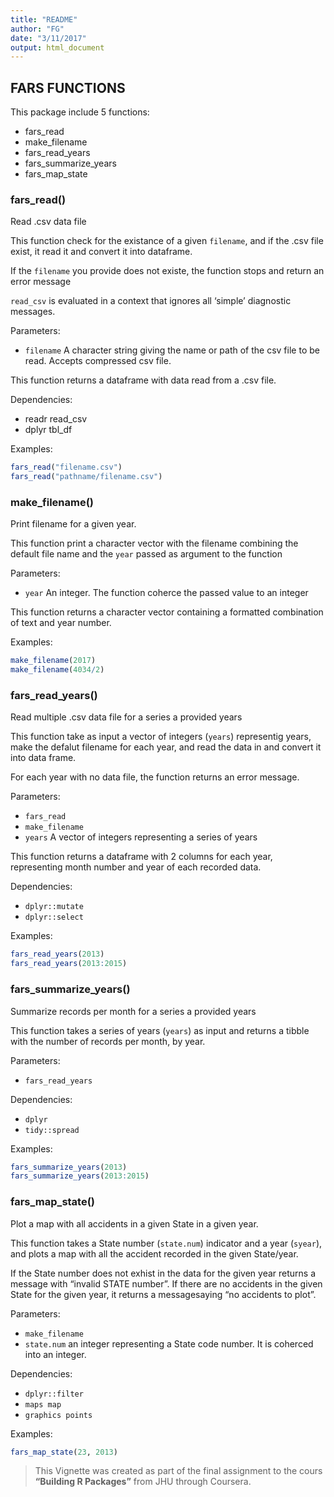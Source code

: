 ```yaml
---
title: "README"
author: "FG"
date: "3/11/2017"
output: html_document
---
```



## FARS FUNCTIONS

This package include 5 functions:

* fars_read
* make_filename
* fars_read_years
* fars_summarize_years
* fars_map_state



### fars_read()

Read .csv data file

This function check for the existance of a given `filename`, and if the .csv file exist,
it read it and convert it into dataframe.

If the `filename` you provide does not existe, the function stops and return an error message

`read_csv` is evaluated in a context that ignores all ‘simple’ diagnostic messages.

Parameters:

 * `filename` A character string giving the name or path of the csv file to be read. Accepts compressed csv file.


This function returns a dataframe with data read from a .csv file.

Dependencies:

* readr read_csv
* dplyr tbl_df

Examples:
``` r
fars_read("filename.csv")
fars_read("pathname/filename.csv")
```


### make_filename()

Print filename for a given year.

This function print a character vector with the filename combining the default file name and the `year` passed as argument to the function

Parameters: 

* `year` An integer. The function coherce the passed value to an integer


This function returns a character vector containing a formatted combination of text and year number.

Examples:
``` r
make_filename(2017)
make_filename(4034/2)
```


### fars_read_years()

Read multiple .csv data file for a series a provided years

This function take as input a vector of integers (`years`) representig years, make the
defalut filename for each year, and read the data in and convert it into data frame.

For each year with no data file, the function returns an error message.

Parameters:

* `fars_read`
* `make_filename`
* `years` A vector of integers representing a series of years

This function returns a dataframe with 2 columns for each year, representing
month number and year of each recorded data.

Dependencies:

* `dplyr::mutate`
* `dplyr::select`

Examples:
``` r
fars_read_years(2013)
fars_read_years(2013:2015)
```


### fars_summarize_years()

Summarize records per month for a series a provided years

This function takes a series of years (`years`) as input and returns a tibble with
the number of records per month, by year.

Parameters:

* `fars_read_years`

Dependencies:

* `dplyr`
* `tidy::spread`

Examples:
``` r
fars_summarize_years(2013)
fars_summarize_years(2013:2015)
```



### fars_map_state()

Plot a map with all accidents in a given State in a given year.

This function takes a State number (`state.num`) indicator and a year (`syear`), and plots a map with all the accident recorded in the given State/year.

If the State number does not exhist in the data for the given year returns a message with "invalid STATE number".
If there are no accidents in the given State for the given year, it returns a messagesaying "no accidents to plot".

Parameters:

* `make_filename`
* `state.num` an integer representing a State code number. It is coherced into an integer.

Dependencies:

* `dplyr::filter`
* `maps map`
* `graphics points`

Examples:
``` r
fars_map_state(23, 2013)
```




> This Vignette was created as part of the final assignment to the cours **"Building R Packages"** from JHU through Coursera.


